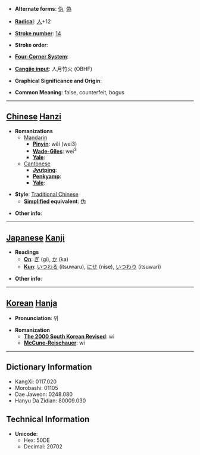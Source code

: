 * '''Alternate forms''': [[伪]], [[偽]]

* '''[[Wiktionary:Chinese radical index| Radical]]''': [[Wiktionary:Chinese radical index 人|人]]+12

* '''[[Wiktionary:Chinese total strokes index|Stroke number]]''': [[Wiktionary:Chinese total strokes index 14|14]]

* '''Stroke order''': 

* '''[[Wiktionary:Chinese four corner index|Four-Corner System]]''': 

* '''[[Wiktionary:Chinese Cangjie index|Cangjie input]]''': 人月竹火 (OBHF)

* '''Graphical Significance and Origin''': 

* '''Common Meaning''': false, counterfeit, bogus

----

== [[Chinese]] [[Hanzi]] ==

* '''Romanizations'''
** [[Mandarin]]
*** '''[[Pinyin]]''': wěi (wei3)
*** '''[[Wade-Giles]]''': wei<sup>3</sup>
*** '''[[Yale]]''': 
**[[Cantonese]]
***'''[[Jyutping]]''':
***'''[[Penkyamp]]''': 
***'''[[Yale]]''': 

* '''Style''': [[Traditional Chinese]] 
** '''[[Simplified Chinese|Simplified]] equivalent''': [[伪]]

* '''Other info''': 

----

== [[Japanese]] [[Kanji]] ==

* '''Readings'''
** '''[[On]]''': [[ぎ]] (gi), [[か]] (ka)
** '''[[Kun]]''': [[いつわる]] (itsuwaru), [[にせ]] (nise), [[いつわり]] (itsuwari)

* '''Other info''':  

----

== [[Korean]] [[Hanja]] ==

* '''Pronunciation''': 위

* '''Romanization'''
** '''[[The 2000 South Korean Revised Romanization|The 2000 South Korean Revised]]''': wi
** '''[[McCune-Reischauer]]''': wi

----

== Dictionary Information ==

* KangXi: 0117.020
* Morobashi: 01105
* Dae Jaweon: 0248.080
* Hanyu Da Zidian: 80009.030

== Technical Information ==

* '''Unicode''':
** Hex: 50DE
** Decimal: 20702